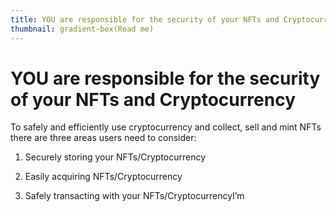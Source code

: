 ```yaml
---
title: YOU are responsible for the security of your NFTs and Cryptocurrency
thumbnail: gradient-box(Read me)
---
```


# YOU are responsible for the security of your NFTs and Cryptocurrency

To safely and efficiently use cryptocurrency and collect, sell and mint NFTs there are three areas users need to consider:

1. Securely storing your NFTs/Cryptocurrency

1. Easily acquiring NFTs/Cryptocurrency

1. Safely transacting with your NFTs/CryptocurrencyI’m
